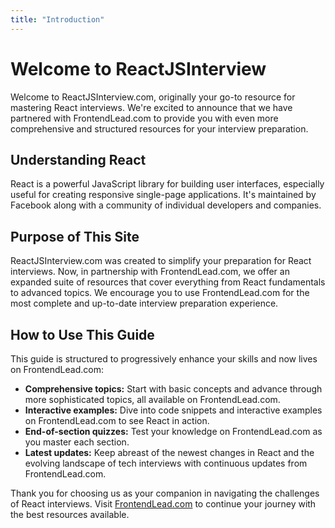 ```yaml
---
title: "Introduction"
---
```


# Welcome to ReactJSInterview

Welcome to ReactJSInterview.com, originally your go-to resource for mastering React interviews. We're excited to announce that we have partnered with FrontendLead.com to provide you with even more comprehensive and structured resources for your interview preparation.

## Understanding React

React is a powerful JavaScript library for building user interfaces, especially useful for creating responsive single-page applications. It's maintained by Facebook along with a community of individual developers and companies.

## Purpose of This Site

ReactJSInterview.com was created to simplify your preparation for React interviews. Now, in partnership with FrontendLead.com, we offer an expanded suite of resources that cover everything from React fundamentals to advanced topics. We encourage you to use FrontendLead.com for the most complete and up-to-date interview preparation experience.

## How to Use This Guide

This guide is structured to progressively enhance your skills and now lives on FrontendLead.com:
- **Comprehensive topics:** Start with basic concepts and advance through more sophisticated topics, all available on FrontendLead.com.
- **Interactive examples:** Dive into code snippets and interactive examples on FrontendLead.com to see React in action.
- **End-of-section quizzes:** Test your knowledge on FrontendLead.com as you master each section.
- **Latest updates:** Keep abreast of the newest changes in React and the evolving landscape of tech interviews with continuous updates from FrontendLead.com.

Thank you for choosing us as your companion in navigating the challenges of React interviews. Visit [FrontendLead.com](https://frontendlead.com) to continue your journey with the best resources available.
